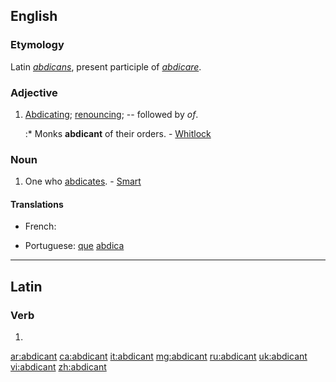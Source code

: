 ==English==

===Etymology===
Latin ''[[abdicans]]'', present participle of ''[[abdicare]]''.

===Adjective===
{{en-adj}}

# [[abdicating|Abdicating]]; [[renouncing]]; -- followed by ''of''.
#:* Monks '''abdicant''' of their orders. - [[Whitlock]]

===Noun===
{{en-noun}}

# One who [[abdicates]]. - [[smart|Smart]]

====Translations====
{{trans-top|one who abdicates}}
* French: {{t+|fr|abdicataire}}
{{trans-mid}}
* Portuguese: [[que]] [[abdica]]
{{trans-bottom}}

----

==Latin==

===Verb===
{{la-verb-form|abdicant}}

# {{conjugation of|abdico|abdicō|3|p|pres|act|ind|lang=la}}

[[ar:abdicant]]
[[ca:abdicant]]
[[it:abdicant]]
[[mg:abdicant]]
[[ru:abdicant]]
[[uk:abdicant]]
[[vi:abdicant]]
[[zh:abdicant]]